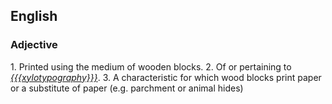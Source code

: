 ==English==

===Adjective===
'''{{subst:xylotypographic}}'''

1. Printed using the medium of wooden blocks.
2. Of or pertaining to ''[[{{{xylotypography}}}]]''.
3. A characteristic for which wood blocks print paper or a substitute of paper (e.g. parchment or animal hides)